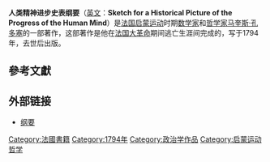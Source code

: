 {{多個問題|
{{來源|time=2014-11-15}}
{{擴充|time=2014-11-15}}
{{孤立|time=2014-11-15}}
{{專家|time=2014-12-11}}
}}
'''人类精神进步史表纲要'''（[[英文|英文]]：'''Sketch for a Historical Picture of the Progress of the Human Mind '''）是[[法国|法国]][[启蒙运动|启蒙运动]]时期[[数学家|数学家]]和[[哲学家|哲学家]][[马奎斯·孔多塞|马奎斯·孔多塞]]的一部著作，这部著作是他在[[法国大革命|法国大革命]]期间逃亡生涯间完成的，写于1794年，去世后出版。

==參考文獻==
{{Reflist}}

==外部链接==
*[http://oll.libertyfund.org/index.php?option=com_staticxt&staticfile=show.php%3Ftitle=1669&Itemid=27 纲要] {{Wayback|url=http://oll.libertyfund.org/index.php?option=com_staticxt&staticfile=show.php%3Ftitle=1669&Itemid=27 |date=20130826185017 }}

{{小作品}}
[[Category:法國書籍|Category:法國書籍]]
[[Category:1794年|Category:1794年]]
[[Category:政治学作品|Category:政治学作品]]
[[Category:启蒙运动哲学|Category:启蒙运动哲学]]